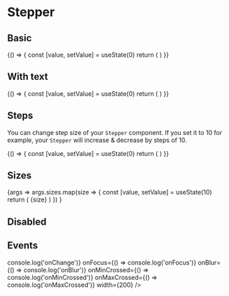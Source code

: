 
<Meta title="Components/Data Display/Stepper" component={Stepper} />

# Stepper

## Basic

<Canvas>
  <Story name="Basic">
    {() => {
      const [value, setValue] = useState(0)
      return (
        <Stepper
          minValue={0}
          maxValue={100}
          onChange={setValue}
          value={value}
          width={200}
        />
      )
    }}
  </Story>
</Canvas>

## With text

<Canvas>
  <Story name="With Text">
    {() => {
      const [value, setValue] = useState(0)
      return (
        <Stepper
          minValue={0}
          maxValue={100}
          text="GB"
          onChange={setValue}
          value={value}
          width={200}
        />
      )
    }}
  </Story>
</Canvas>

## Steps

You can change step size of your `Stepper` component. If you set it to 10 for example, your `Stepper` will increase
& decrease by steps of 10.

<Canvas>
  <Story name="Steps">
    {() => {
      const [value, setValue] = useState(0)
      return (
        <Stepper
          minValue={0}
          maxValue={100}
          step={10}
          onChange={setValue}
          value={value}
          width={200}
        />
      )
    }}
  </Story>
</Canvas>

## Sizes

<Canvas>
  <Story
    name="Sizes"
    args={{
      sizes: ['small', 'medium', 'large'],
    }}
  >
    {args =>
      args.sizes.map(size => {
        const [value, setValue] = useState(10)
        return (
          <Box my={2} key={size} textTransform="capitalize">
            {size}
            <Stepper
              minValue={0}
              maxValue={100}
              size={size}
              onChange={setValue}
              value={value}
              mt={1}
              width={200}
            />
          </Box>
        )
      })
    }
  </Story>
</Canvas>

## Disabled

<Canvas isColumn>
  <Story name="Disabled">
    <Stepper minValue={0} maxValue={100} value={10} disabled width={200} />
  </Story>
</Canvas>

## Events

<Canvas isColumn>
  <Story name="Events">
    <Stepper
      minValue={50}
      maxValue={100}
      value={50}
      onChange={() => console.log('onChange')}
      onFocus={() => console.log('onFocus')}
      onBlur={() => console.log('onBlur')}
      onMinCrossed={() => console.log('onMinCrossed')}
      onMaxCrossed={() => console.log('onMaxCrossed')}
      width={200}
    />
  </Story>
</Canvas>

<ArgsTable of={Stepper} />
